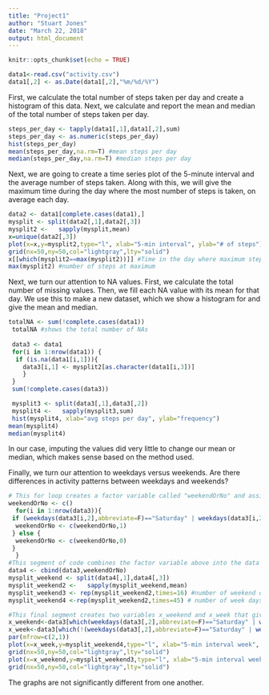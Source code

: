 ---
title: "Project1"
author: "Stuart Jones"
date: "March 22, 2018"
output: html_document
---

```{r setup, include=FALSE}
knitr::opts_chunk$set(echo = TRUE)
```

```{r}
data1<-read.csv("activity.csv")
data1[,2] <- as.Date(data1[,2],"%m/%d/%Y")
```

First, we calculate the total number of steps taken per day and create a histogram of this data. Next, we calculate and report the mean and median of the total number of steps taken per day.

```{r}
steps_per_day <- tapply(data1[,1],data1[,2],sum)
steps_per_day <- as.numeric(steps_per_day)
hist(steps_per_day)
mean(steps_per_day,na.rm=T) #mean steps per day
median(steps_per_day,na.rm=T) #median steps per day
```
Next, we are going to create a time series plot of the 5-minute interval and the average number of steps taken. Along with this, we will give the maximum time during the day where the most number of steps is taken, on average each day.

```{r}
data2 <- data1[complete.cases(data1),]
mysplit <- split(data2[,1],data2[,3])
mysplit2 <-   sapply(mysplit,mean)
x=unique(data2[,3])
plot(x=x,y=mysplit2,type="l", xlab="5-min interval", ylab="# of steps")
grid(nx=50,ny=50,col="lightgray",lty="solid")
x[[which(mysplit2==max(mysplit2))]] #Time in the day where maximum steps occur
max(mysplit2) #number of steps at maximum

```

Next, we turn our attention to NA values. First, we calculate the total number of missing values. Then, we fill each NA value with its mean for that day. We use this to make a new dataset, which we show a histogram for and give the mean and median. 

```{r}
totalNA <- sum(!complete.cases(data1))
 totalNA #shows the total number of NAs
 
 data3 <- data1
 for(i in 1:nrow(data1)) {
  if (is.na(data1[i,1])){
    data3[i,1] <- mysplit2[as.character(data1[i,3])]
    } 
 }
 sum(!complete.cases(data3))

 mysplit3 <- split(data3[,1],data3[,2])
 mysplit4 <-   sapply(mysplit3,sum)
 hist(mysplit4, xlab="avg steps per day", ylab="frequency")
mean(mysplit4)
median(mysplit4)
```
In our case, imputing the values did very little to change our mean or median, which makes sense based on the method used.

Finally, we turn our attention to weekdays versus weekends. Are there differences in activity patterns between weekdays and weekends? 

```{r}
# This for loop creates a factor variable called "weekendOrNo" and assigns a value of "1" if it is a weekend day or "0" if it is not a weekend day.
weekendOrNo <- c() 
  for(i in 1:nrow(data3)){
 if (weekdays(data3[i,2],abbreviate=F)=="Saturday" | weekdays(data3[i,2],abbreviate=F)=="Sunday"){
  weekendOrNo <- c(weekendOrNo,1)
 } else {
  weekendOrNo <- c(weekendOrNo,0)
 }
  }
#This segment of code combines the factor variable above into the data set, then splits it based on interval time. The mean is calculated and the resulting vector is multiplied by 16 (the number of weekend days) and 45 (the number of weekdays) simply so the length can match of x-variable in a moment.
data4 <- cbind(data3,weekendOrNo)
mysplit_weekend <- split(data4[,1],data4[,3])
mysplit_weekend2 <-   sapply(mysplit_weekend,mean)
mysplit_weekend3 <- rep(mysplit_weekend2,times=16) #number of weekend days
mysplit_weekend4 <-rep(mysplit_weekend2,times=45) # number of week days

#This final segment creates two variables x_weekend and x_week that gives the interval on weekdays or weekends, respectively. Then, two graphs are created showing the results.
x_weekend<-data3[which(weekdays(data3[,2],abbreviate=F)=="Saturday" | weekdays(data3[,2],abbreviate=F)=="Sunday"),3]
x_week<-data3[which(!(weekdays(data3[,2],abbreviate=F)=="Saturday" | weekdays(data3[,2],abbreviate=F)=="Sunday")),3]
par(mfrow=c(2,1))
plot(x=x_week,y=mysplit_weekend4,type="l", xlab="5-min interval week", ylab="# of steps")
grid(nx=50,ny=50,col="lightgray",lty="solid")
plot(x=x_weekend,y=mysplit_weekend3,type="l", xlab="5-min interval weekend", ylab="# of steps")
grid(nx=50,ny=50,col="lightgray",lty="solid") 
```
The graphs are not significantly different from one another. 
